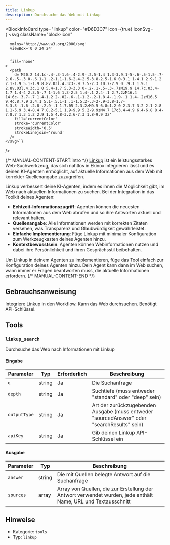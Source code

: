 ```yaml
---
title: Linkup
description: Durchsuche das Web mit Linkup
---
```



<BlockInfoCard 
  type="linkup"
  color="#D6D3C7"
  icon={true}
  iconSvg={`<svg className="block-icon"
      
      xmlns='http://www.w3.org/2000/svg'
      viewBox='0 0 24 24'
      
      
      fill='none'
    >
      <path
        d='M20.2 14.1c-.4-.3-1.6-.4-2.9-.2.5-1.4 1.3-3.9.1-5-.6-.5-1.5-.7-2.6-.5-.3 0-.6.1-1 .2-1.1-1.6-2.4-2.5-3.8-2.5-1.6 0-3.1 1-4.1 2.9-1.2 2.1-1.9 5.1-1.9 8.8v.03l.4.3c3-.9 7.5-2.3 10.7-2.9 0 .9.1 1.9.1 2.8v.03l.4.3c.1 0 5.4-1.7 5.3-3.3 0-.2-.1-.5-.3-.7zM19.9 14.7c.03.4-1.7 1.4-4 2.3.5-.7 1-1.6 1.3-2.5 1.4-.1 2.4-.1 2.7.2zM16.4 14.6c-.3.7-.7 1.4-1.2 2-.02-.6-.1-1.2-.2-1.8.4-.1.9-.1 1.4-.2zM16.5 9.4c.8.7.9 2.4.1 5.1-.5.1-1 .1-1.5.2-.3-2-.9-3.8-1.7-5.3.3-.1.6-.2.8-.2.9-.1 1.7.05 2.3.2zM9.5 6.8c1.2 0 2.3.7 3.2 2.1-2.8 1.1-5.9 3.4-8.4 7.8.2-5.1 1.9-9.9 5.2-9.9zM4.7 17c3.4-4.9 6.4-6.8 8.4-7.8.7 1.3 1.2 2.9 1.5 4.8-3.2.6-7.3 1.8-9.9 3z'
        fill='currentColor'
        stroke='currentColor'
        strokeWidth='0.5'
        strokeLinejoin='round'
      />
    </svg>`}
/>

{/* MANUAL-CONTENT-START:intro */}
[Linkup](https://linkup.so) ist ein leistungsstarkes Web-Suchwerkzeug, das sich nahtlos in Ekinox integrieren lässt und es deinen KI-Agenten ermöglicht, auf aktuelle Informationen aus dem Web mit korrekter Quellenangabe zuzugreifen.

Linkup verbessert deine KI-Agenten, indem es ihnen die Möglichkeit gibt, im Web nach aktuellen Informationen zu suchen. Bei der Integration in das Toolkit deines Agenten:

- **Echtzeit-Informationszugriff**: Agenten können die neuesten Informationen aus dem Web abrufen und so ihre Antworten aktuell und relevant halten.
- **Quellenangabe**: Alle Informationen werden mit korrekten Zitaten versehen, was Transparenz und Glaubwürdigkeit gewährleistet.
- **Einfache Implementierung**: Füge Linkup mit minimaler Konfiguration zum Werkzeugkasten deines Agenten hinzu.
- **Kontextbewusstsein**: Agenten können Webinformationen nutzen und dabei ihre Persönlichkeit und ihren Gesprächsstil beibehalten.

Um Linkup in deinem Agenten zu implementieren, füge das Tool einfach zur Konfiguration deines Agenten hinzu. Dein Agent kann dann im Web suchen, wann immer er Fragen beantworten muss, die aktuelle Informationen erfordern.
{/* MANUAL-CONTENT-END */}

## Gebrauchsanweisung

Integriere Linkup in den Workflow. Kann das Web durchsuchen. Benötigt API-Schlüssel.

## Tools

### `linkup_search`

Durchsuche das Web nach Informationen mit Linkup

#### Eingabe

| Parameter | Typ | Erforderlich | Beschreibung |
| --------- | ---- | -------- | ----------- |
| `q` | string | Ja | Die Suchanfrage |
| `depth` | string | Ja | Suchtiefe (muss entweder "standard" oder "deep" sein) |
| `outputType` | string | Ja | Art der zurückzugebenden Ausgabe (muss entweder "sourcedAnswer" oder "searchResults" sein) |
| `apiKey` | string | Ja | Gib deinen Linkup API-Schlüssel ein |

#### Ausgabe

| Parameter | Typ | Beschreibung |
| --------- | ---- | ----------- |
| `answer` | string | Die mit Quellen belegte Antwort auf die Suchanfrage |
| `sources` | array | Array von Quellen, die zur Erstellung der Antwort verwendet wurden, jede enthält Name, URL und Textausschnitt |

## Hinweise

- Kategorie: `tools`
- Typ: `linkup`
